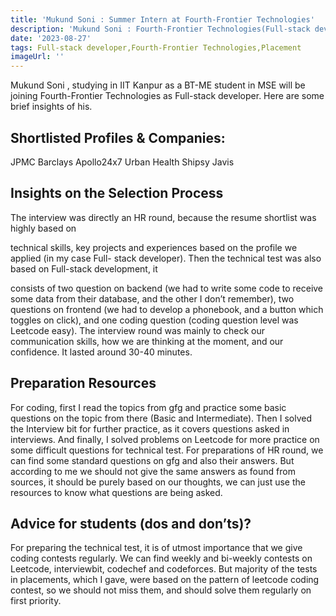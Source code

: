 ```yaml
---
title: 'Mukund Soni : Summer Intern at Fourth-Frontier Technologies'
description: 'Mukund Soni : Fourth-Frontier Technologies(Full-stack developer)'
date: '2023-08-27'
tags: Full-stack developer,Fourth-Frontier Technologies,Placement
imageUrl: ''
---
```


Mukund Soni , studying in IIT Kanpur as a BT-ME  student in MSE  will be joining Fourth-Frontier Technologies as Full-stack developer. Here are some brief insights of his.

## Shortlisted Profiles & Companies:
JPMC
Barclays
Apollo24x7
Urban Health
Shipsy
Javis

## Insights on the Selection Process
The interview was directly an HR round, because the resume shortlist was highly based on

technical skills, key projects and experiences based on the profile we applied (in my case Full-
stack developer). Then the technical test was also based on Full-stack development, it

consists of two question on backend (we had to write some code to receive some data from
their database, and the other I don’t remember), two questions on frontend (we had to
develop a phonebook, and a button which toggles on click), and one coding question (coding
question level was Leetcode easy).
The interview round was mainly to check our communication skills, how we are thinking at the
moment, and our confidence. It lasted around 30-40 minutes.

##  Preparation Resources
For coding, first I read the topics from gfg and practice some basic questions on the topic from
there (Basic and Intermediate). Then I solved the Interview bit for further practice, as it covers
questions asked in interviews. And finally, I solved problems on Leetcode for more practice on
some difficult questions for technical test.
For preparations of HR round, we can find some standard questions on gfg and also their
answers. But according to me we should not give the same answers as found from sources, it
should be purely based on our thoughts, we can just use the resources to know what
questions are being asked.

## Advice for students (dos and don’ts)? 
For preparing the technical test, it is of utmost importance that we give coding contests
regularly. We can find weekly and bi-weekly contests on Leetcode, interviewbit, codechef and
codeforces. But majority of the tests in placements, which I gave, were based on the pattern
of leetcode coding contest, so we should not miss them, and should solve them regularly on
first priority.

